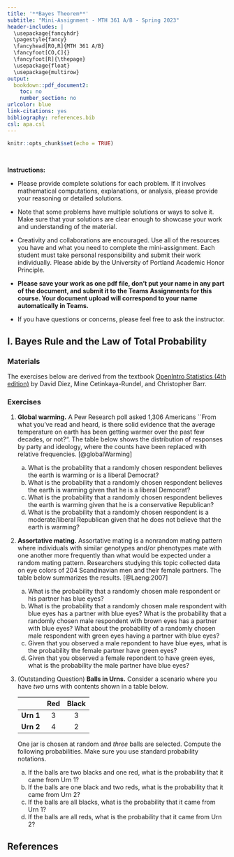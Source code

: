 ```yaml
---
title: '**Bayes Theorem**'
subtitle: "Mini-Assignment - MTH 361 A/B - Spring 2023"
header-includes: |
  \usepackage{fancyhdr}
  \pagestyle{fancy}
  \fancyhead[RO,R]{MTH 361 A/B}
  \fancyfoot[CO,C]{}
  \fancyfoot[R]{\thepage}
  \usepackage{float}
  \usepackage{multirow}
output:
  bookdown::pdf_document2:
    toc: no
    number_section: no
urlcolor: blue
link-citations: yes
bibliography: references.bib
csl: apa.csl
---
```


```r
knitr::opts_chunk$set(echo = TRUE)
```

\

**Instructions:**
 
 * Please provide complete solutions for each problem. If it involves mathematical computations, explanations, or analysis, please provide your reasoning or detailed solutions.
 
 * Note that some problems have multiple solutions or ways to solve it. Make sure that your solutions are clear enough to showcase your work and understanding of the material.
 
 * Creativity and collaborations are encouraged. Use all of the resources you have and what you need to complete the mini-assignment. Each student must take personal responsibility and submit their work individually. Please abide by the University of Portland Academic Honor Principle.
 
 * **Please save your work as one pdf file, don't put your name in any part of the document, and submit it to the Teams Assignments for this course. Your document upload will correspond to your name automatically in Teams.**
 
 * If you have questions or concerns, please feel free to ask the instructor.

\newpage

## I. Bayes Rule and the Law of Total Probability

### Materials

The exercises below are derived from the textbook [OpenIntro Statistics (4th edition)](https://www.openintro.org/book/os/){target="_blank"} by David Diez, Mine Cetinkaya-Rundel, and Christopher Barr.

### Exercises

1. **Global warming.** A Pew Research poll asked  1,306 Americans ``From what you've read and heard, is there solid evidence that  the average temperature on earth has been getting warmer over the past few decades, or not?". The table below shows the distribution of responses by party  and ideology, where the counts have been replaced with relative frequencies. [@globalWarming]

    ```{=latex}
    \begin{center}
    \begin{tabular}{ll  ccc c} 
                        &                           & \multicolumn{3}{c}{\textit{Response}} \\
    \cline{3-5}
                        &                           & Earth is  & Not       & Don't Know    &   \\
                        &                           & warming   & warming   & Refuse        & Total\\
    \cline{2-6}
                        & Conservative Republican   & 0.11      & 0.20      & 0.02      & 0.33  \\
    \textit{Party and}  & Mod/Lib Republican        & 0.06      & 0.06      & 0.01      & 0.13 \\
    \textit{Ideology}   & Mod/Cons Democrat         & 0.25      & 0.07      & 0.02      & 0.34 \\
                        & Liberal Democrat          & 0.18      & 0.01      & 0.01      & 0.20\\
    \cline{2-6}
                        &Total                      & 0.60      & 0.34      & 0.06      & 1.00
    \end{tabular}
    \end{center}
    ```

    a. What is the probability that a randomly chosen respondent believes the  earth is warming or is a liberal Democrat?
    b. What is the probability that a randomly chosen respondent believes the  earth is warming given that he is a liberal Democrat?
    c. What is the probability that a randomly chosen respondent believes the  earth is warming given that he is a conservative Republican?
    d. What is the probability that a randomly chosen respondent is a  moderate/liberal Republican given that he does not believe that the earth is warming?

2. **Assortative mating.** Assortative mating is a nonrandom mating pattern where individuals with similar genotypes and/or phenotypes mate with one another more frequently than what would be expected under a random mating pattern. Researchers studying this topic collected data on eye colors of 204 Scandinavian men and their female partners. The table below summarizes the results. [@Laeng:2007]

    ```{=latex}
    \begin{center}
    \begin{tabular}{ll  ccc c} 
                                            &           & \multicolumn{3}{c}{\textit{Partner (female)}} \\
    \cline{3-5}
                                            &           & Blue  & Brown     & Green     & Total \\
    \cline{2-6}
                                            & Blue      & 78    & 23        & 13        & 114 \\
    \multirow{2}{*}{\textit{Self (male)}}   & Brown     & 19    & 23        & 12        & 54 \\
                                            & Green     & 11    & 9         & 16        & 36 \\
    \cline{2-6}  
                                            & Total     & 108   & 55        & 41        & 204
    \end{tabular}
    \end{center}
    ```

    a. What is the probability that a randomly chosen male respondent or his partner has blue eyes?
    b. What is the probability that a randomly chosen male respondent with blue eyes has a partner with blue eyes? What is the probability that a randomly chosen male respondent with brown eyes has a partner with blue eyes? What about the probability of a randomly chosen male respondent with green eyes having a partner with blue eyes?
    c. Given that you observed a male repondent to have blue eyes, what is the probability the female partner have green eyes?
    d. Given that you observed a female repondent to have green eyes, what is the probability the male partner have blue eyes?
    
\newpage

3. (Outstanding Question) **Balls in Urns.** Consider a scenario where you have *two* urns with contents shown in a table below.

    <center>
    |       | **Red** | **Black** |
    |:-------:|:-----:|:-------:|
    | **Urn 1** | 3   | 3     |
    | **Urn 2** | 4   | 2     |
    </center>

    One jar is chosen at random and *three* balls are selected. Compute the following probabilities. Make sure you use standard probability notations.

    a. If the balls are two blacks and one red, what is the probability that it came from Urn 1?
    b. If the balls are one black and two reds, what is the probability that it came from Urn 2?
    c. If the balls are all blacks, what is the probability that it came from Urn 1?
    d. If the balls are all reds, what is the probability that it came from Urn 2?

\newpage

## References {#ref}

<div id="refs"></div>
